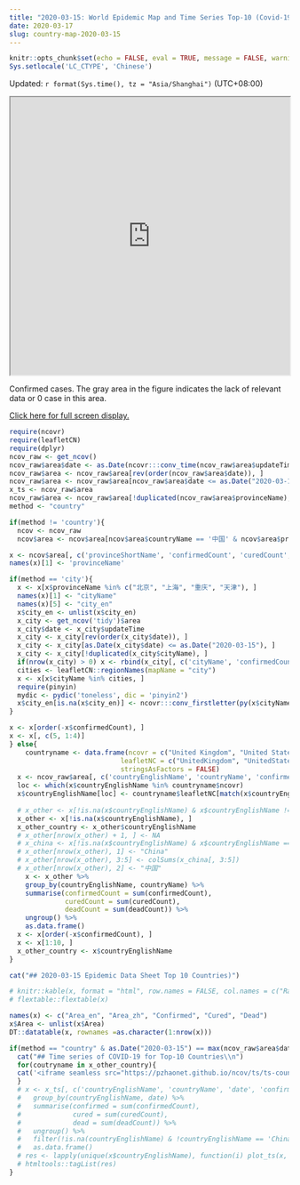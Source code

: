 ```yaml
---
title: "2020-03-15: World Epidemic Map and Time Series Top-10 (Covid-19)"
date: 2020-03-17
slug: country-map-2020-03-15
---
```


```r
knitr::opts_chunk$set(echo = FALSE, eval = TRUE, message = FALSE, warning = FALSE, error = FALSE)
Sys.setlocale('LC_CTYPE', 'Chinese')
```

Updated: `r format(Sys.time(), tz = "Asia/Shanghai")` (UTC+08:00)

<iframe seamless src="https://pzhaonet.github.io/ncov/leaflet/leafmap-country-2020-03-15.html" width="100%" height="500"></iframe>

Confirmed cases. The gray area in the figure indicates the lack of relevant data or 0 case in this area.

[Click here for full screen display.](https://pzhaonet.github.io/ncov/leaflet/leafmap-country-2020-03-15.html)


```r
require(ncovr)
require(leafletCN)
require(dplyr)
ncov_raw <- get_ncov()
ncov_raw$area$date <- as.Date(ncovr:::conv_time(ncov_raw$area$updateTime))
ncov_raw$area <- ncov_raw$area[rev(order(ncov_raw$area$date)), ]
ncov_raw$area <- ncov_raw$area[ncov_raw$area$date <= as.Date("2020-03-15"), ]
x_ts <- ncov_raw$area
ncov_raw$area <- ncov_raw$area[!duplicated(ncov_raw$area$provinceName), ]
method <- "country"

if(method != 'country'){
  ncov <- ncov_raw
  ncov$area <- ncov$area[ncov$area$countryName == '中国' & ncov$area$provinceName != '待明确地区' , ]

x <- ncov$area[, c('provinceShortName', 'confirmedCount', 'curedCount', 'deadCount', 'province_en')]
names(x)[1] <- 'provinceName'

if(method == 'city'){
  x <- x[x$provinceName %in% c("北京", "上海", "重庆", "天津"), ]
  names(x)[1] <- "cityName"
  names(x)[5] <- "city_en"
  x$city_en <- unlist(x$city_en)
  x_city <- get_ncov('tidy')$area
  x_city$date <- x_city$updateTime
  x_city <- x_city[rev(order(x_city$date)), ]
  x_city <- x_city[as.Date(x_city$date) <= as.Date("2020-03-15"), ]
  x_city <- x_city[!duplicated(x_city$cityName), ]
  if(nrow(x_city) > 0) x <- rbind(x_city[, c('cityName', 'confirmedCount', 'curedCount', 'deadCount', 'city_en')], x)
  cities <- leafletCN::regionNames(mapName = "city")
  x <- x[x$cityName %in% cities, ]
  require(pinyin)
  mydic <- pydic('toneless', dic = 'pinyin2')
  x$city_en[is.na(x$city_en)] <- ncovr:::conv_firstletter(py(x$cityName[is.na(x$city_en)], dic = mydic, sep =''))
}

x <- x[order(-x$confirmedCount), ]
x <- x[, c(5, 1:4)]
} else{
    countryname <- data.frame(ncovr = c("United Kingdom", "United States of America", "New Zealand", "Kampuchea (Cambodia )"),
                            leafletNC = c("UnitedKingdom", "UnitedStates", "NewZealand", "Cambodia"), 
                            stringsAsFactors = FALSE)
  x <- ncov_raw$area[, c('countryEnglishName', 'countryName', 'confirmedCount', 'curedCount', 'deadCount')]
  loc <- which(x$countryEnglishName %in% countryname$ncovr)
  x$countryEnglishName[loc] <- countryname$leafletNC[match(x$countryEnglishName[loc], countryname$ncovr)]
  
  # x_other <- x[!is.na(x$countryEnglishName) & x$countryEnglishName != 'China', ]
  x_other <- x[!is.na(x$countryEnglishName), ]
  x_other_country <- x_other$countryEnglishName
  # x_other[nrow(x_other) + 1, ] <- NA
  # x_china <- x[!is.na(x$countryEnglishName) & x$countryEnglishName == 'China', ] 
  # x_other[nrow(x_other), 1] <- "China"
  # x_other[nrow(x_other), 3:5] <- colSums(x_china[, 3:5])
  # x_other[nrow(x_other), 2] <- "中国"
    x <- x_other %>% 
    group_by(countryEnglishName, countryName) %>%
    summarise(confirmedCount = sum(confirmedCount),
              curedCount = sum(curedCount),
              deadCount = sum(deadCount)) %>%
    ungroup() %>%
    as.data.frame()
  x <- x[order(-x$confirmedCount), ]
  x <- x[1:10, ]
  x_other_country <- x$countryEnglishName
}
```

```r
cat("## 2020-03-15 Epidemic Data Sheet Top 10 Countries)")
```

```r
# knitr::kable(x, format = "html", row.names = FALSE, col.names = c("Rank", "Area", "Area_cn", "Confirmed", "Cured", "Dead"))
# flextable::flextable(x)

names(x) <- c("Area_en", "Area_zh", "Confirmed", "Cured", "Dead")
x$Area <- unlist(x$Area)
DT::datatable(x, rownames =as.character(1:nrow(x)))
```


```r
if(method == "country" & as.Date("2020-03-15") == max(ncov_raw$area$date, na.rm = TRUE)){
  cat("## Time series of COVID-19 for Top-10 Countries\\n")
  for(coutryname in x_other_country){
  cat('<iframe seamless src="https://pzhaonet.github.io/ncov/ts/ts-country-', coutryname, '.html" width="100%" height="400"></iframe>\\n', sep = '')
  }
  # x <- x_ts[, c('countryEnglishName', 'countryName', 'date', 'confirmedCount', 'curedCount', 'deadCount')] %>% 
  #   group_by(countryEnglishName, date) %>% 
  #   summarise(confirmed = sum(confirmedCount), 
  #             cured = sum(curedCount), 
  #             dead = sum(deadCount)) %>% 
  #   ungroup() %>% 
  #   filter(!is.na(countryEnglishName) & !countryEnglishName == 'China') %>% 
  #   as.data.frame()
  # res <- lapply(unique(x$countryEnglishName), function(i) plot_ts(x, area = i, area_col = "countryEnglishName", date_col = "date", ts_col = c("confirmed", "cured", "dead")))
  # htmltools::tagList(res)
}
```
